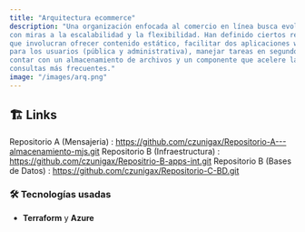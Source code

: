 ```yaml
---
title: "Arquitectura ecommerce"
description: "Una organización enfocada al comercio en línea busca evolucionar su plataforma 
con miras a la escalabilidad y la flexibilidad. Han definido ciertos requerimientos 
que involucran ofrecer contenido estático, facilitar dos aplicaciones web distintas 
para los usuarios (pública y administrativa), manejar tareas en segundo plano, 
contar con un almacenamiento de archivos y un componente que acelere las 
consultas más frecuentes."
image: "/images/arq.png"
---
```


## 🏗️ Links  
 Repositorio A (Mensajeria) : https://github.com/czunigax/Repositorio-A---almacenamiento-mjs.git
 Repositorio B (Infraestructura) : https://github.com/czunigax/Repositrio-B-apps-int.git
 Repositorio B (Bases de Datos) : https://github.com/czunigax/Repositorio-C-BD.git

### 🛠️ Tecnologías usadas  
- **Terraform** y **Azure** 

